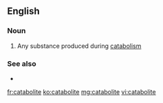 ==English==

===Noun===
{{en-noun}}

# {{label|en|biochemistry}} Any substance produced during [[catabolism]]

===See also===
* {{l|en|metabolite}}

[[fr:catabolite]]
[[ko:catabolite]]
[[mg:catabolite]]
[[vi:catabolite]]